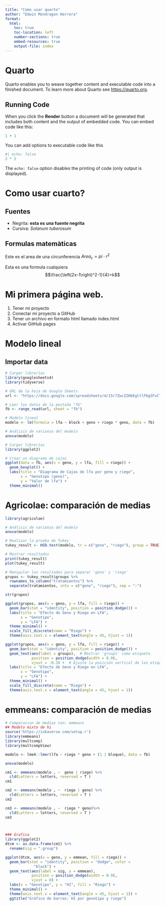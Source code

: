 ```yaml
---
title: "Como usar quarto"
author: "Edwin Mondragon Herrera"
format:
  html:
    toc: true
    toc-location: left
    number-sections: true
    embed-resources: true
    output-file: index 
---
```


# Quarto

Quarto enables you to weave together content and executable code into a finished document. To learn more about Quarto see <https://quarto.org>.

## Running Code

When you click the **Render** button a document will be generated that includes both content and the output of embedded code. You can embed code like this:

```r
1 + 1
```

You can add options to executable code like this

```r
#| echo: false
2 * 2
```

The `echo: false` option disables the printing of code (only output is displayed).

# Como usar cuarto?

## Fuentes

-   Negrita: **esta es una fuente negrita**
-   Cursiva: *Solanum tuberosum*

## Formulas matemàticas

Este es el area de una circunferencia $Area_{c}=pi\cdot r^2$

Esta es una formula cualquiera $$\frac{\left(2x-1\right)^2-1}{4}=k$$

# Mi primera página web.

1.  Tener mi proyecto
2.  Conectar mi proyecto a GitHub
3.  Tener un archivo en formato html llamado index.html
4.  Activar GitHub pages

# Modelo lineal
## Importar data

```r
# Cargar librerías
library(googlesheets4)
library(tidyverse)

# URL de la hoja de Google Sheets
url <- "https://docs.google.com/spreadsheets/d/15r7ZwcZZHbEgltlF6gSFvCTFA-CFzVBWwg3mFlRyKPs/edit#gid=172957346"

# Leer los datos de la pestaña "fb"
fb <- range_read(url, sheet = "fb")
```

```r
# Modelo lineal
modelo <- lm(formula = lfa ~ block + geno + riego * geno, data = fb)

# Análisis de varianza del modelo
anova(modelo)
```
```r
# Cargar librerías
library(ggplot2)

# Crear un diagrama de cajas
ggplot(data = fb, aes(x = geno, y = lfa, fill = riego)) +
  geom_boxplot() +
  labs(title = "Diagrama de Cajas de lfa por geno y riego",
       x = "Genotipo (geno)",
       y = "Valor de lfa") +
  theme_minimal()


```

# Agricolae: comparación de medias
```r
library(agricolae)

# Análisis de varianza del modelo
anova(modelo)

# Realizar la prueba de Tukey
tukey_result <- HSD.test(modelo, tr = c("geno", "riego"), group = TRUE)

# Mostrar resultados
print(tukey_result)
plot(tukey_result)

# Manipular los resultados para separar 'geno' y 'riego'
grupos <- tukey_result$groups %>%
  rownames_to_column("tratamientos") %>%
  separate(tratamientos, into = c("geno", "riego"), sep = ":")

str(grupos)

```

```r
ggplot(grupos, aes(x = geno, y = lfa, fill = riego)) +
  geom_bar(stat = "identity", position = position_dodge()) +
  labs(title = "Efecto de Geno y Riego en LFA",
       x = "Genotipo",
       y = "LFA") +
  theme_minimal() +
  scale_fill_discrete(name = "Riego") +
  theme(axis.text.x = element_text(angle = 45, hjust = 1))
```

```r
ggplot(grupos, aes(x = geno, y = lfa, fill = riego)) +
  geom_bar(stat = "identity", position = position_dodge()) +
  geom_text(aes(label = groups),  # Mostrar 'groups' como etiqueta
            position = position_dodge(width = 0.9), 
            vjust = -0.3) +  # Ajusta la posición vertical de las etiquetas
  labs(title = "Efecto de Geno y Riego en LFA",
       x = "Genotipo",
       y = "LFA") +
  theme_minimal() +
  scale_fill_discrete(name = "Riego") +
  theme(axis.text.x = element_text(angle = 45, hjust = 1))


```

# emmeans: comparación de medias

```r
# Comparacion de medias con: emmeans 
## Modelo mixto de hi
source('https://inkaverse.com/setup.r')
library(emmeans)
library(multcomp)
library(multcompView)

modelo <- lme4::lmer(lfa ~ riego * geno + (1 | bloque), data = fb)

anova(modelo)

cm1 <- emmeans(modelo , ~  geno | riego) %>% 
  cld(Letters = letters, reversed = T )
cm1

cm2 <- emmeans(modelo , ~  riego | geno) %>% 
  cld(Letters = letters, reversed = T )
cm2

cm3 <- emmeans(modelo , ~  riego * geno)%>% 
  cld(Letters = letters, reversed = T )
cm3



### Grafica 
library(ggplot2)
dtcm <- as.data.frame(cm1) %>% 
  rename(sig = ".group")

ggplot(dtcm, aes(x = geno, y = emmean, fill = riego)) +
  geom_bar(stat = "identity", position = "dodge", color =
             "black") +
  geom_text(aes(label = sig, y = emmean),
            position = position_dodge(width = 0.9),
            vjust = 0) +
  labs(x = "Genotipo", y = "HI", fill = "Riego") +
  theme_minimal() +
  theme(axis.text.x = element_text(angle = 45, hjust = 1)) +
  ggtitle("Gráfico de barras: HI por genotipo y riego")

```



